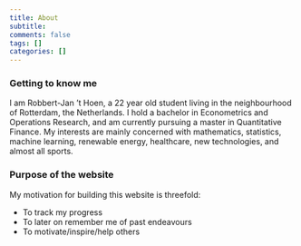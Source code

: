 ```yaml
---
title: About
subtitle:
comments: false
tags: []
categories: []
---
```


### Getting to know me

I am Robbert-Jan 't Hoen, a 22 year old student living in the neighbourhood of Rotterdam, the Netherlands. I hold a bachelor in Econometrics and Operations Research, and am currently pursuing a master in Quantitative Finance. My interests are mainly concerned with mathematics, statistics, machine learning, renewable energy, healthcare, new technologies, and almost all sports. 

<!-- Click here for my <a href="https://drive.google.com/open?id=0ByAqaAE8VwZ5V1hvaThqS3hrVk0" >resume</a>. -->

### Purpose of the website

My motivation for building this website is threefold:

- To track my progress
- To later on remember me of past endeavours
- To motivate/inspire/help others

<br>